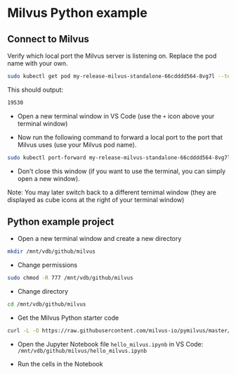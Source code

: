 # Milvus Python example


## Connect to Milvus

Verify which local port the Milvus server is listening on. Replace the pod name with your own.

```bash
sudo kubectl get pod my-release-milvus-standalone-66cdddd564-8vg7l --template='{{(index (index .spec.containers 0).ports 0).containerPort}}{{"\n"}}'
```

This should output:

```bash
19530
```

- Open a new terminal window in VS Code (use the `+` icon above your terminal window)

- Now run the following command to forward a local port to the port that Milvus uses (use your Milvus pod name). 

```bash
sudo kubectl port-forward my-release-milvus-standalone-66cdddd564-8vg7l 19530:19530
```

- Don't close this window (if you want to use the terminal, you can simply open a new window). 

Note: You may later switch back to a different ternimal window (they are displayed as cube icons at the right of your terminal window)


## Python example project

 - Open a new terminal window and create a new directory

```bash
mkdir /mnt/vdb/github/milvus
```

- Change permissions

```bash
sudo chmod -R 777 /mnt/vdb/github/milvus
```

- Change directory

```bash
cd /mnt/vdb/github/milvus
```

- Get the Milvus Python starter code

<!--

```bash
curl -L -O https://raw.githubusercontent.com/milvus-io/pymilvus/master/examples/hello_milvus.py
```

-->

```bash
curl -L -O https://raw.githubusercontent.com/milvus-io/pymilvus/master/examples/hello_milvus.ipynb
```

<!--

- Change to the root user:
```bash
sudo su
```
- Activate the milvus environment

```bash
activate milvus 
```
-->

- Open the Jupyter Notebook file `hello_milvus.ipynb` in VS Code: `/mnt/vdb/github/milvus/hello_milvus.ipynb`


- Run the cells in the Notebook


<!--
connections.connect("default", host="localhost", port=19530)
-->